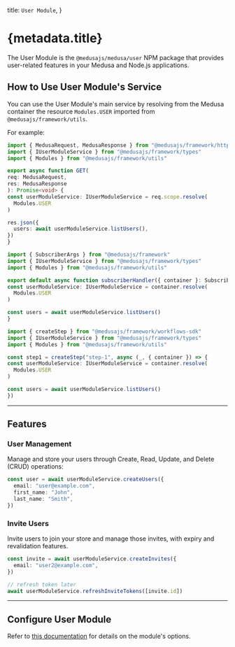 
  title: `User Module`,
}

# {metadata.title}

The User Module is the `@medusajs/medusa/user` NPM package that provides user-related features in your Medusa and Node.js applications.

## How to Use User Module's Service

You can use the User Module's main service by resolving from the Medusa container the resource `Modules.USER` imported from `@medusajs/framework/utils`.

For example:

<CodeTabs groupId="resource-type">
  <CodeTab label="API Route" value="api-route">

  ```ts title="src/api/store/custom/route.ts"
  import { MedusaRequest, MedusaResponse } from "@medusajs/framework/http"
  import { IUserModuleService } from "@medusajs/framework/types"
  import { Modules } from "@medusajs/framework/utils"

export async function GET(
  req: MedusaRequest,
  res: MedusaResponse
): Promise<void> {
  const userModuleService: IUserModuleService = req.scope.resolve(
    Modules.USER
  )

  res.json({
    users: await userModuleService.listUsers(),
  })
}
```

  </CodeTab>
  <CodeTab label="Subscriber" value="subscribers">

  ```ts title="src/subscribers/custom-handler.ts"
  import { SubscriberArgs } from "@medusajs/framework"
  import { IUserModuleService } from "@medusajs/framework/types"
  import { Modules } from "@medusajs/framework/utils"

export default async function subscriberHandler({ container }: SubscriberArgs) {
  const userModuleService: IUserModuleService = container.resolve(
    Modules.USER
  )

  const users = await userModuleService.listUsers()
}
```

  </CodeTab>
  <CodeTab label="Workflow Step" value="workflow-step">

  ```ts title="src/workflows/hello-world/step1.ts"
  import { createStep } from "@medusajs/framework/workflows-sdk"
  import { IUserModuleService } from "@medusajs/framework/types"
  import { Modules } from "@medusajs/framework/utils"

const step1 = createStep("step-1", async (_, { container }) => {
  const userModuleService: IUserModuleService = container.resolve(
    Modules.USER
  )

  const users = await userModuleService.listUsers()
})
```

  </CodeTab>
</CodeTabs>

---

## Features

### User Management

Manage and store your users through Create, Read, Update, and Delete (CRUD) operations:

```ts
const user = await userModuleService.createUsers({
  email: "user@example.com",
  first_name: "John",
  last_name: "Smith",
})
```

### Invite Users

Invite users to join your store and manage those invites, with expiry and revalidation features.

```ts
const invite = await userModuleService.createInvites({
  email: "user2@example.com",
})

// refresh token later
await userModuleService.refreshInviteTokens([invite.id])
```

---

## Configure User Module

Refer to [this documentation](./module-options/page.mdx) for details on the module's options.
